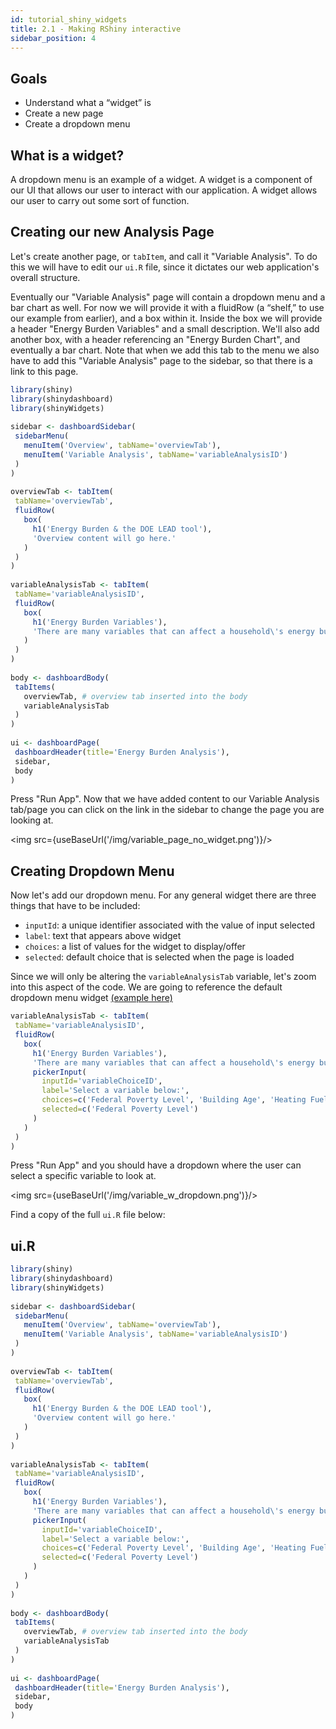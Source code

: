 ```yaml
---
id: tutorial_shiny_widgets
title: 2.1 - Making RShiny interactive
sidebar_position: 4
---
```

 
## Goals
- Understand what a “widget” is
- Create a new page
- Create a dropdown menu
 
## What is a widget?
 
A dropdown menu is an example of a widget. A widget is a component of our UI that allows our user to interact with our application. A widget allows our user to carry out some sort of function.
 
## Creating our new Analysis Page
 
Let's create another page, or `tabItem`, and call it "Variable Analysis". To do this we will have to edit our `ui.R` file, since it dictates our web application's overall structure. 
 
Eventually our "Variable Analysis" page will contain a dropdown menu and a bar chart as well. For now we will provide it with a fluidRow (a “shelf,” to use our example from earlier), and a box within it. Inside the box we will provide a header "Energy Burden Variables" and a small description. We'll also add another box, with a header referencing an "Energy Burden Chart", and eventually  a bar chart. Note that when we add this tab to the menu we also have to add this "Variable Analysis" page to the sidebar, so that there is a link to this page.
 
```r
library(shiny)
library(shinydashboard)
library(shinyWidgets)
 
sidebar <- dashboardSidebar(
 sidebarMenu(
   menuItem('Overview', tabName='overviewTab'),
   menuItem('Variable Analysis', tabName='variableAnalysisID')
 )
)
 
overviewTab <- tabItem(
 tabName='overviewTab',
 fluidRow(
   box(
     h1('Energy Burden & the DOE LEAD tool'),
     'Overview content will go here.'
   )
 )
)
 
variableAnalysisTab <- tabItem(
 tabName='variableAnalysisID',
 fluidRow(
   box(
     h1('Energy Burden Variables'),
     'There are many variables that can affect a household\'s energy burden. Use the drop down menu below to explore the impact of some of these variables.'
   )
 )
)
 
body <- dashboardBody(
 tabItems(
   overviewTab, # overview tab inserted into the body
   variableAnalysisTab
 )
)
 
ui <- dashboardPage(
 dashboardHeader(title='Energy Burden Analysis'),
 sidebar,
 body
)
```
 
Press "Run App". Now that we have added content to our Variable Analysis tab/page you can click on the link in the sidebar to change the page you are looking at.
 
<img src={useBaseUrl('/img/variable_page_no_widget.png')}/>
 
## Creating Dropdown Menu
 
Now let's add our dropdown menu. For any general widget there are three things that have to be included:
- `inputId`: a unique identifier associated with the value of input selected
- `label`: text that appears above widget
- `choices`: a list of values for the widget to display/offer
- `selected`: default choice that is selected when the page is loaded
 
Since we will only be altering the `variableAnalysisTab` variable, let's zoom into this aspect of the code. We are going to reference the default dropdown menu widget <a href='http://shinyapps.dreamrs.fr/shinyWidgets/'>(example here)</a>
 
```r
variableAnalysisTab <- tabItem(
 tabName='variableAnalysisID',
 fluidRow(
   box(
     h1('Energy Burden Variables'),
     'There are many variables that can affect a household\'s energy burden. Use the drop down menu below to explore the impact of some of these variables.',
     pickerInput(
       inputId='variableChoiceID',
       label='Select a variable below:',
       choices=c('Federal Poverty Level', 'Building Age', 'Heating Fuel', 'Building Type', 'Rent/Own'),
       selected=c('Federal Poverty Level')
     )
   )
 )
)
```
Press "Run App" and you should have a dropdown where the user can select a specific variable to look at.
 
<img src={useBaseUrl('/img/variable_w_dropdown.png')}/>
 
Find a copy of the full `ui.R` file below:
 
## ui.R
 
```r
library(shiny)
library(shinydashboard)
library(shinyWidgets)
 
sidebar <- dashboardSidebar(
 sidebarMenu(
   menuItem('Overview', tabName='overviewTab'),
   menuItem('Variable Analysis', tabName='variableAnalysisID')
 )
)
 
overviewTab <- tabItem(
 tabName='overviewTab',
 fluidRow(
   box(
     h1('Energy Burden & the DOE LEAD tool'),
     'Overview content will go here.'
   )
 )
)
 
variableAnalysisTab <- tabItem(
 tabName='variableAnalysisID',
 fluidRow(
   box(
     h1('Energy Burden Variables'),
     'There are many variables that can affect a household\'s energy burden. Use the drop down menu below to explore the impact of some of these variables.',
     pickerInput(
       inputId='variableChoiceID',
       label='Select a variable below:',
       choices=c('Federal Poverty Level', 'Building Age', 'Heating Fuel', 'Building Type', 'Rent/Own'),
       selected=c('Federal Poverty Level')
     )
   )
 )
)
 
body <- dashboardBody(
 tabItems(
   overviewTab, # overview tab inserted into the body
   variableAnalysisTab
 )
)
 
ui <- dashboardPage(
 dashboardHeader(title='Energy Burden Analysis'),
 sidebar,
 body
)
```
